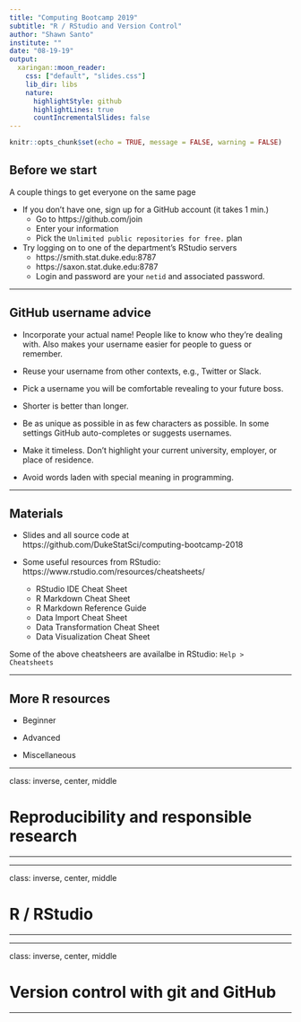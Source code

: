 ```yaml
---
title: "Computing Bootcamp 2019"
subtitle: "R / RStudio and Version Control"
author: "Shawn Santo"
institute: ""
date: "08-19-19"
output:
  xaringan::moon_reader:
    css: ["default", "slides.css"]
    lib_dir: libs
    nature:
      highlightStyle: github
      highlightLines: true
      countIncrementalSlides: false
---
```


```r
knitr::opts_chunk$set(echo = TRUE, message = FALSE, warning = FALSE)
```

## Before we start

A couple things to get everyone on the same page

- If you don't have one, sign up for a GitHub account (it takes 1 min.)
    - Go to https://github.com/join
    - Enter your information
    - Pick the `Unlimited public repositories for free.` plan

- Try logging on to one of the department's RStudio servers
    - https://smith.stat.duke.edu:8787
    - https://saxon.stat.duke.edu:8787
    - Login and password are your `netid` and associated password.

---

## GitHub username advice


- Incorporate your actual name! People like to know who they’re dealing with. 
  Also makes your username easier for people to guess or remember.

- Reuse your username from other contexts, e.g., Twitter or Slack.

- Pick a username you will be comfortable revealing to your future boss.

- Shorter is better than longer.

- Be as unique as possible in as few characters as possible. In some settings 
  GitHub auto-completes or suggests usernames.

- Make it timeless. Don’t highlight your current university, employer, or 
  place of residence.

- Avoid words laden with special meaning in programming.

---

## Materials

- Slides and all source code at 
  https://github.com/DukeStatSci/computing-bootcamp-2018


- Some useful resources from RStudio: 
  https://www.rstudio.com/resources/cheatsheets/
    + RStudio IDE Cheat Sheet
    + R Markdown Cheat Sheet
    + R Markdown Reference Guide
    + Data Import Cheat Sheet
    + Data Transformation Cheat Sheet
    + Data Visualization Cheat Sheet
    
Some of the above cheatsheers are availalbe in RStudio: `Help > Cheatsheets`

---

## More R resources

- Beginner

- Advanced

- Miscellaneous

---

class: inverse, center, middle

# Reproducibility and responsible research

---

---

class: inverse, center, middle

# R / RStudio

---

---

class: inverse, center, middle

# Version control with git and GitHub

---